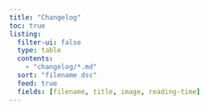 ```yaml
---
title: "Changelog"
toc: true
listing:
  filter-ui: false
  type: table
  contents:
    - "changelog/*.md"
  sort: "filename dsc"
  feed: true
  fields: [filename, title, image, reading-time]
---
```

